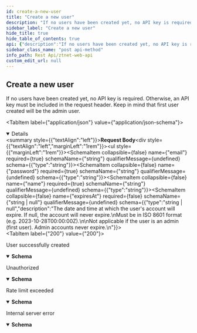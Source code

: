 ```yaml
---
id: create-a-new-user
title: "Create a new user"
description: "If no users have been created yet, no API key is required. Otherwise, an API key must be included in the request header."
sidebar_label: "Create a new user"
hide_title: true
hide_table_of_contents: true
api: {"description":"If no users have been created yet, no API key is required. Otherwise, an API key must be included in the request header.\nKeep in mind that first user created will be the admin user.\n","security":[{"x-ztnet-auth":[]}],"requestBody":{"content":{"application/json":{"schema":{"type":"object","required":["email","password","name"],"properties":{"email":{"type":"string"},"password":{"type":"string"},"name":{"type":"string"},"expiresAt":{"type":"string | null","description":"The date and time at which the user's account will expire. If null, the account will never expire.\nMust be in ISO 8601 format (e.g. 2023-10-28T00:00:00Z).\n\nNot applicable if the user is an admin (first user). Admin accounts never expire.\n"}}},"example":{"email":"test@example.com","password":"password123","name":"Test User","expiresAt":"2023-10-28T00:00:00Z"}}}},"responses":{"200":{"description":"User successfully created","content":{"application/json":{"schema":{"type":"object","properties":{"id":{"type":"string"},"email":{"type":"string"},"name":{"type":"string"},"expiresAt":{"type":"string"}},"example":{"id":"12345","email":"test@example.com","name":"Test User","expiresAt":"2023-10-28T00:00:00Z"}}}}},"401":{"description":"Unauthorized","content":{"application/json":{"schema":{"type":"object","properties":{"error":{"type":"string"}}}}}},"429":{"description":"Rate limit exceeded","content":{"application/json":{"schema":{"type":"object","properties":{"error":{"type":"string"}}}}}},"500":{"description":"Internal server error","content":{"application/json":{"schema":{"type":"object","properties":{"message":{"type":"string"}}}}}}},"method":"post","path":"/api/v1/user","securitySchemes":{"x-ztnet-auth":{"type":"apiKey","required":true,"in":"header","name":"x-ztnet-auth","description":"API key can be generated from the ZTNet admin section."}},"jsonRequestBodyExample":{"email":"string","password":"string","name":"string"},"info":{"title":"ZTNet Web API","info_path":"restapi/ztnet-web-api","version":"1.0.0","description":"Public API for ZTNet application.\n\nThis API is rate-limited to 10 requests per minute\n"},"postman":{"name":"Create a new user","description":{"content":"If no users have been created yet, no API key is required. Otherwise, an API key must be included in the request header.\nKeep in mind that first user created will be the admin user.\n","type":"text/plain"},"url":{"path":["api","v1","user"],"host":["{{baseUrl}}"],"query":[],"variable":[]},"header":[{"key":"Content-Type","value":"application/json"},{"key":"Accept","value":"application/json"}],"method":"POST","body":{"mode":"raw","raw":"\"\"","options":{"raw":{"language":"json"}}},"auth":{"type":"apikey","apikey":[{"type":"any","value":"x-ztnet-auth","key":"key"},{"type":"any","value":"<API Key>","key":"value"},{"type":"any","value":"header","key":"in"}]}}}
sidebar_class_name: "post api-method"
info_path: Rest Api/ztnet-web-api
custom_edit_url: null
---
```



## Create a new user



If no users have been created yet, no API key is required. Otherwise, an API key must be included in the request header.
Keep in mind that first user created will be the admin user.


<MimeTabs><TabItem label={"application/json"} value={"application/json-schema"}><details style={{}} data-collapsed={false} open={true}><summary style={{"textAlign":"left"}}><strong>Request Body</strong></summary><div style={{"textAlign":"left","marginLeft":"1rem"}}></div><ul style={{"marginLeft":"1rem"}}><SchemaItem collapsible={false} name={"email"} required={true} schemaName={"string"} qualifierMessage={undefined} schema={{"type":"string"}}></SchemaItem><SchemaItem collapsible={false} name={"password"} required={true} schemaName={"string"} qualifierMessage={undefined} schema={{"type":"string"}}></SchemaItem><SchemaItem collapsible={false} name={"name"} required={true} schemaName={"string"} qualifierMessage={undefined} schema={{"type":"string"}}></SchemaItem><SchemaItem collapsible={false} name={"expiresAt"} required={false} schemaName={"string | null"} qualifierMessage={undefined} schema={{"type":"string | null","description":"The date and time at which the user's account will expire. If null, the account will never expire.\nMust be in ISO 8601 format (e.g. 2023-10-28T00:00:00Z).\n\nNot applicable if the user is an admin (first user). Admin accounts never expire.\n"}}></SchemaItem></ul></details></TabItem></MimeTabs><div><ApiTabs><TabItem label={"200"} value={"200"}><div>

User successfully created

</div><div><MimeTabs schemaType={"response"}><TabItem label={"application/json"} value={"application/json"}><SchemaTabs><TabItem label={"Schema"} value={"Schema"}><details style={{}} data-collapsed={false} open={true}><summary style={{"textAlign":"left"}}><strong>Schema</strong></summary><div style={{"textAlign":"left","marginLeft":"1rem"}}></div><ul style={{"marginLeft":"1rem"}}><SchemaItem collapsible={false} name={"id"} required={false} schemaName={"string"} qualifierMessage={undefined} schema={{"type":"string"}}></SchemaItem><SchemaItem collapsible={false} name={"email"} required={false} schemaName={"string"} qualifierMessage={undefined} schema={{"type":"string"}}></SchemaItem><SchemaItem collapsible={false} name={"name"} required={false} schemaName={"string"} qualifierMessage={undefined} schema={{"type":"string"}}></SchemaItem><SchemaItem collapsible={false} name={"expiresAt"} required={false} schemaName={"string"} qualifierMessage={undefined} schema={{"type":"string"}}></SchemaItem></ul></details></TabItem><TabItem label={"Example (from schema)"} value={"Example (from schema)"}><ResponseSamples responseExample={"{\n  \"id\": \"12345\",\n  \"email\": \"test@example.com\",\n  \"name\": \"Test User\",\n  \"expiresAt\": \"2023-10-28T00:00:00Z\"\n}"} language={"json"}></ResponseSamples></TabItem></SchemaTabs></TabItem></MimeTabs></div></TabItem><TabItem label={"401"} value={"401"}><div>

Unauthorized

</div><div><MimeTabs schemaType={"response"}><TabItem label={"application/json"} value={"application/json"}><SchemaTabs><TabItem label={"Schema"} value={"Schema"}><details style={{}} data-collapsed={false} open={true}><summary style={{"textAlign":"left"}}><strong>Schema</strong></summary><div style={{"textAlign":"left","marginLeft":"1rem"}}></div><ul style={{"marginLeft":"1rem"}}><SchemaItem collapsible={false} name={"error"} required={false} schemaName={"string"} qualifierMessage={undefined} schema={{"type":"string"}}></SchemaItem></ul></details></TabItem><TabItem label={"Example (from schema)"} value={"Example (from schema)"}><ResponseSamples responseExample={"{\n  \"error\": \"string\"\n}"} language={"json"}></ResponseSamples></TabItem></SchemaTabs></TabItem></MimeTabs></div></TabItem><TabItem label={"429"} value={"429"}><div>

Rate limit exceeded

</div><div><MimeTabs schemaType={"response"}><TabItem label={"application/json"} value={"application/json"}><SchemaTabs><TabItem label={"Schema"} value={"Schema"}><details style={{}} data-collapsed={false} open={true}><summary style={{"textAlign":"left"}}><strong>Schema</strong></summary><div style={{"textAlign":"left","marginLeft":"1rem"}}></div><ul style={{"marginLeft":"1rem"}}><SchemaItem collapsible={false} name={"error"} required={false} schemaName={"string"} qualifierMessage={undefined} schema={{"type":"string"}}></SchemaItem></ul></details></TabItem><TabItem label={"Example (from schema)"} value={"Example (from schema)"}><ResponseSamples responseExample={"{\n  \"error\": \"string\"\n}"} language={"json"}></ResponseSamples></TabItem></SchemaTabs></TabItem></MimeTabs></div></TabItem><TabItem label={"500"} value={"500"}><div>

Internal server error

</div><div><MimeTabs schemaType={"response"}><TabItem label={"application/json"} value={"application/json"}><SchemaTabs><TabItem label={"Schema"} value={"Schema"}><details style={{}} data-collapsed={false} open={true}><summary style={{"textAlign":"left"}}><strong>Schema</strong></summary><div style={{"textAlign":"left","marginLeft":"1rem"}}></div><ul style={{"marginLeft":"1rem"}}><SchemaItem collapsible={false} name={"message"} required={false} schemaName={"string"} qualifierMessage={undefined} schema={{"type":"string"}}></SchemaItem></ul></details></TabItem><TabItem label={"Example (from schema)"} value={"Example (from schema)"}><ResponseSamples responseExample={"{\n  \"message\": \"string\"\n}"} language={"json"}></ResponseSamples></TabItem></SchemaTabs></TabItem></MimeTabs></div></TabItem></ApiTabs></div>
      